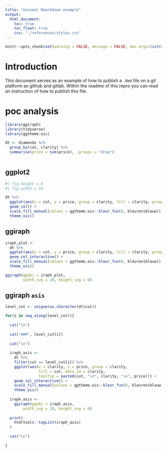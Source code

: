 ```yaml
---
title: "minimal Rmarkdown example"
output: 
  html_document:
    toc: true
    toc_float: true
    css: "./references/styles.css"
---
```


```r
knitr::opts_chunk$set(warning = FALSE, message = FALSE, dev.args=list(bg="transparent"))
```

# Introduction

This document serves as an example of how to publish a `.Rmd` file on a git platform as github and gitlab. Within the readme of this repro you can read an instruction of how to publish this file.

# poc analysis {.tabset}

```r

library(ggiraph)
library(tidyverse)
library(ggtheme.ois)

dt <- diamonds %>%
  group_by(cut, clarity) %>% 
  summarise(price = sum(price), .groups = "drop")
  

```

## ggplot2

```r

#| fig.height = 6
#| fig.width = 10

dt %>% 
  ggplot(aes(x = cut, y = price, group = clarity, fill = clarity, group = clarity)) +
  geom_col() +
  scale_fill_manual(values = ggtheme.ois::kleur_fun(8, kleuren$blauw)) +
  theme_ois()

```

## ggiraph

```r

iraph_plot <- 
  dt %>% 
  ggplot(aes(x = cut, y = price, group = clarity, fill = clarity, group = clarity, data_id = clarity, tooltip = paste0(cut,"\n",clarity, "\n", price))) +
  geom_col_interactive() +
  scale_fill_manual(values = ggtheme.ois::kleur_fun(8, kleuren$blauw)) +
  theme_ois()

ggiraph(ggobj = iraph_plot,
        width_svg = 10, height_svg = 6)

```


## ggiraph `asis` {.tabset .tabset-dropdown}

```r

level_cut <- unique(as.character(dt$cut))

for(i in seq_along(level_cut)){
  
  cat("\n")
  
  cat("###", level_cut[i])
  
  cat("\n")
  
  iraph_asis <- 
    dt %>% 
    filter(cut == level_cut[i]) %>% 
    ggplot(aes(x = clarity, y = price, group = clarity, 
               fill = cut, data_id = clarity, 
               tooltip = paste0(cut, "\n", clarity, "\n", price))) +
    geom_col_interactive() +
    scale_fill_manual(values = ggtheme.ois::kleur_fun(8, kleuren$blauw)) + 
    theme_ois()
  
  iraph_asis <- 
    ggiraph(ggobj = iraph_asis,
        width_svg = 10, height_svg = 6)
  
  print(
    htmltools::tagList(iraph_asis)
  )
  
  cat("\n")
  
}



```

